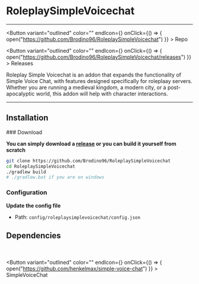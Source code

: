
# RoleplaySimpleVoicechat

***

<Button variant="outlined" color="" endIcon={<GitHubIcon />} onClick={() => { open("https://github.com/Brodino96/RoleplaySimpleVoicechat") }} > 
    Repo
</Button>

<Button variant="outlined" color="" endIcon={<ReleaseIcon />} onClick={() => { open("https://github.com/Brodino96/RoleplaySimpleVoicechat/releases") }} > 
    Releases
</Button>

Roleplay Simple Voicechat is an addon that expands the functionality of Simple Voice Chat,
with features designed specifically for roleplaay servers. Whether you are running a medieval kingdom,
a modern city, or a post-apocalyptic world, this addon will help with character interactions.

***

## Installation

<Steps>
### Download

**You can simply download a [release](https://github.com/Brodino96/RoleplaySimpleVoicechat/releases/) or you can build it yourself from scratch**
```sh
git clone https://github.com/Brodino96/RoleplaySimpleVoicechat
cd RoleplaySimpleVoicechat
./gradlew build
# ./gradlew.bat if you are on windows
```

### Configuration 

**Update the config file**
- Path: `config/roleplaysimplevoicechat/config.json`

</Steps>

## Dependencies
<br/><br/>
<Button variant="outlined" color="" endIcon={<GitHubIcon />} onClick={() => { open("https://github.com/henkelmax/simple-voice-chat") }} > 
  SimpleVoiceChat
</Button>